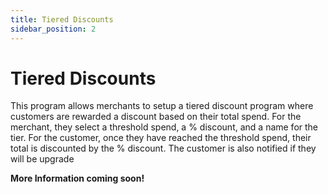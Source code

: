 ```yaml
---
title: Tiered Discounts
sidebar_position: 2
---
```


# Tiered Discounts

This program allows merchants to setup a tiered discount program where customers are rewarded a discount based on their total spend. For the merchant, they select a threshold spend, a % discount, and a name for the tier. For the customer, once they have reached the threshold spend, their total is discounted by the % discount. The customer is also notified if they will be upgrade

**More Information coming soon!**
